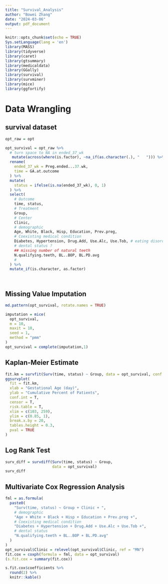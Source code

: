 ```yaml
---
title: "Survival_Analysis"
author: "Bowei Zhang"
date: "2024-03-06"
output: pdf_document
---
```


```r
knitr::opts_chunk$set(echo = TRUE)
Sys.setLanguage(lang = 'en')
library(MASS)
library(tidyverse)
library(caret)
library(gtsummary)
library(medicaldata)
library(GGally)
library(survival)
library(survminer)
library(mice)
library(ggfortify)
```

# Data Wrangling

## survival dataset

```r
opt_raw = opt

opt_survival = opt_raw %>%
  # turn space to NA in ended_37_wk
   mutate(across(where(is.factor), ~na_if(as.character(.), "   "))) %>%
  rename(
    ended_37_wk = Preg.ended...37.wk,
    time = GA.at.outcome
  ) %>%
  mutate(
    status = ifelse(is.na(ended_37_wk), 0, 1)
  ) %>%
  select(
    # Outcome
    time, status,
    # Treatment
    Group,
    # Center
    Clinic,
    # demographic
    Age, White, Black, Hisp, Education, Prev.preg, 
    # Coexisting medical condition
    Diabetes, Hypertension, Drug.Add, Use.Alc, Use.Tob, # eating disorder
    # dental status ?
    ## missing number of natural teeth
    N.qualifying.teeth, BL..BOP, BL.PD.avg
    #
  ) %>%
  mutate_if(is.character, as.factor)

  
```


## Missing Value Imputation

```r
md.pattern(opt_survival, rotate.names = TRUE)
```

```r
imputation = mice(
  opt_survival,
  m = 10,
  maxit = 10,
  seed = 1,
  method = "pmm"
)
opt_survival = complete(imputation,1)
```


## Kaplan-Meier Estimate

```r
fit.km = survfit(Surv(time, status) ~ Group, data = opt_survival, conf.type = "log-log")
ggsurvplot(
  fit = fit.km,
  xlab = "Gestational Age (day)",
  ylab = "Cumulative Percent of Patients",
  conf.int = T,
  censor = T,
  risk.table = T,
  xlim = c(103, 259),
  ylim = c(0.85, 1),
  break.x.by = 20,
  tables.height = 0.3,
  pval = TRUE
)
```

## Log Rank Test

```r
surv_diff = survdiff(Surv(time, status) ~ Group,
                     data = opt_survival)
surv_diff
```


## Multivariate Cox Regression Analysis

```r
fml = as.formula(
  paste0(
    "Surv(time, status) ~ Group + Clinic + ", 
    # demographic
    "Age + White + Black + Hisp + Education + Prev.preg +",
    # Coexisting medical condition
    "Diabetes + Hypertension + Drug.Add + Use.Alc + Use.Tob +",
    # dental status 
    "N.qualifying.teeth + BL..BOP + BL.PD.avg"
  )
)
opt_survival$Clinic = relevel(opt_survival$Clinic, ref = "MN") 
fit.cox = coxph(formula = fml, data = opt_survival)
(s.fit.cox = summary(fit.cox))
```

```r
s.fit.cox$coefficients %>%
  round(2) %>%
  knitr::kable()
```


